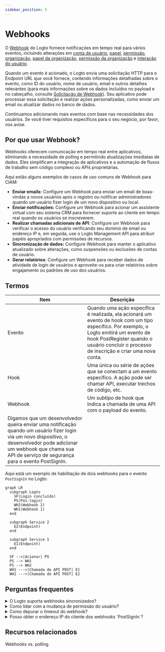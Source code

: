 ```yaml
---
sidebar_position: 5
---
```


# Webhooks

O [Webhook](https://auth.wiki/webhook) do Logto fornece notificações em tempo real para vários eventos, incluindo alterações em [conta de usuário](/user-management/user-data), [papel](/authorization/role-based-access-control#roles), [permissão](/authorization/role-based-access-control#permissionsscopes), [organização](/organizations/organization-data), [papel da organização](/authorization/organization-template#organization-role), [permissão da organização](/authorization/organization-template#organization-permission) e [interação do usuário](/end-user-flows).

Quando um evento é acionado, o Logto envia uma solicitação HTTP para o Endpoint URL que você fornece, contendo informações detalhadas sobre o evento, como ID do usuário, nome de usuário, email e outros detalhes relevantes (para mais informações sobre os dados incluídos no payload e no cabeçalho, consulte [Solicitação de Webhook](/developers/webhooks/webhooks-request)). Seu aplicativo pode processar essa solicitação e realizar ações personalizadas, como enviar um email ou atualizar dados no banco de dados.

Continuamos adicionando mais eventos com base nas necessidades dos usuários. Se você tiver requisitos específicos para o seu negócio, por favor, nos avise.

## Por que usar Webhook?

Webhooks oferecem comunicação em tempo real entre aplicativos, eliminando a necessidade de polling e permitindo atualizações imediatas de dados. Eles simplificam a integração de aplicativos e a automação de fluxos de trabalho sem código complexo ou APIs proprietárias.

Aqui estão alguns exemplos de casos de uso comuns de Webhook para CIAM:

- **Enviar emails:** Configure um Webhook para enviar um email de boas-vindas a novos usuários após o registro ou notificar administradores quando um usuário fizer login de um novo dispositivo ou local.
- **Enviar notificações:** Configure um Webhook para acionar um assistente virtual com seu sistema CRM para fornecer suporte ao cliente em tempo real quando os usuários se inscreverem.
- **Realizar chamadas adicionais de API**: Configure um Webhook para verificar o acesso do usuário verificando seu domínio de email ou endereço IP e, em seguida, use o Logto Management API para atribuir papéis apropriados com permissões de recursos.
- **Sincronização de dados:** Configure Webhook para manter o aplicativo atualizado sobre alterações, como suspensões ou exclusões de contas de usuário.
- **Gerar relatórios**: Configure um Webhook para receber dados de atividade de login de usuários e aproveite-os para criar relatórios sobre engajamento ou padrões de uso dos usuários.

## Termos

| Item                                                                                                                                                                                                                            | Descrição                                                                                                                                                                                                                            |
| ------------------------------------------------------------------------------------------------------------------------------------------------------------------------------------------------------------------------------- | ------------------------------------------------------------------------------------------------------------------------------------------------------------------------------------------------------------------------------------ |
| Evento                                                                                                                                                                                                                          | Quando uma ação específica é realizada, ela acionará um evento de hook com um tipo específico. Por exemplo, o Logto emitirá um evento de hook PostRegister quando o usuário concluir o processo de inscrição e criar uma nova conta. |
| Hook                                                                                                                                                                                                                            | Uma única ou série de ações que se conectam a um evento específico. A ação pode ser chamar API, executar trechos de código, etc.                                                                                                     |
| Webhook                                                                                                                                                                                                                         | Um subtipo de hook que indica a chamada de uma API com o payload do evento.                                                                                                                                                          |
| Digamos que um desenvolvedor queira enviar uma notificação quando um usuário fizer login via um novo dispositivo, o desenvolvedor pode adicionar um webhook que chama sua API de serviço de segurança para o evento PostSignIn. |

Aqui está um exemplo de habilitação de dois webhooks para o evento `PostSignIn` no Logto:

```mermaid
graph LR
  subgraph Logto
    SF(Login concluído)
    PS(Pós-login)
    WH2(Webhook 2)
    WH1(Webhook 1)
  end

  subgraph Service 2
    E2(Endpoint)
  end

  subgraph Service 1
    E1(Endpoint)
  end

  SF -->|Acionar| PS
  PS --> WH1
  PS --> WH2
  WH1 --->|Chamada de API POST| E1
  WH2 --->|Chamada de API POST| E2

```

## Perguntas frequentes

<details>
<summary>O Logto suporta webhooks sincronizados?</summary>

Embora webhooks sincronizados tornassem o fluxo de login do usuário mais suave, ainda não os suportamos (mas suportaremos no futuro). Portanto, cenários que dependem de webhooks sincronizados atualmente exigem diferentes soluções alternativas. Se você tiver alguma dúvida, não hesite em nos contatar.

</details>

<details>
<summary>Como lidar com a mudança de permissão do usuário?</summary>

Veja o guia [Gerenciar mudança de permissão do usuário](/authorization/role-based-access-control/protect-api-resources-with-rbac/#optional-handle-user-permission-change).

</details>

<details>
<summary>Como depurar o timeout do webhook?</summary>

Para o endpoint que recebe Webhooks, ele deve retornar uma resposta 2xx o mais rápido possível para informar ao Logto que o Webhook foi recebido com sucesso. Como diferentes usuários têm lógicas de processamento muito diferentes para Webhooks, tarefas excessivamente complexas podem levar vários segundos, causando o timeout do Webhook do Logto. A melhor prática é manter sua própria fila de eventos; ao receber o Webhook do Logto, insira o evento na fila e retorne uma resposta 2xx ao Logto. Em seguida, deixe seu próprio trabalhador processar as tarefas na fila passo a passo. Se o trabalhador encontrar um erro, lide com ele em seu próprio servidor.

</details>

<details>
<summary>Posso obter o endereço IP do cliente dos webhooks `PostSignIn`?</summary>

Sim, você pode obter o endereço IP, agentes de usuário, etc., no payload do Webhook. Se você precisar de informações que atualmente não são suportadas, pode criar solicitações de recursos em problemas do GitHub ou nos contatar.

</details>

## Recursos relacionados

<Url href="https://blog.logto.io/webhooks-vs-polling">Webhooks vs. polling</Url>
